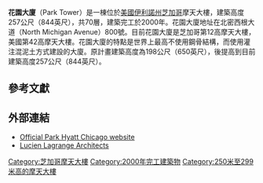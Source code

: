{{coord|41|53|49|N|87|37|31|W|type:landmark_region:US_scale:5000|display=title}}
{{Infobox building
|name               = 花園大廈<br/>Park Tower
|image              = File:Park Tower Chicago.png
|image_size         = 225px
|image_alt          = 
|caption            = 
|top_floor          = 
|location           = {{USA}}[[芝加哥|芝加哥]]
|latd  = 
|longd = 
|status             = 完工
|building_type      = 酒店、住宅
| architectural_style = 
|roof               = 257.3公尺（844英尺）
|floor_count        = 70層
|elevator_count     = 
|start_date         = 
|topped-out_date    = 
|completion_date    = 2000年
|floor_area         = 72,000平方公尺<br/>（780,000平方英尺）
|developer          = 
|architect          = Lucien Lagrange Architects
|structural_engineer= 
|main_contractor    = 
|references         = <ref>{{Cite web|title=Park Tower|url=http://en.phorio.com/park_tower,_chicago,_united_states|publisher=Phorio.com|accessdate=2012-12-19|archive-date=2012-10-19|archive-url=https://web.archive.org/web/20121019044211/http://en.phorio.com/park_tower,_chicago,_united_states|dead-url=no}}</ref><ref>{{Cite web|title=Park Tower|url=http://skyscraperpage.com/cities/?buildingID=45|publisher=SkyscraperPage.com|accessdate=2007-12-21|archive-date=2007-12-11|archive-url=https://web.archive.org/web/20071211224800/http://skyscraperpage.com/cities/?buildingID=45|dead-url=no}}</ref>
}}

'''花園大廈'''（Park Tower）是一棟位於[[美國|美國]][[伊利諾州|伊利諾州]][[芝加哥|芝加哥]]摩天大樓，建築高度257公尺（844英尺），共70層，建築完工於2000年。花園大廈地址在北密西根大道（North Michigan Avenue）800號。目前花園大廈是芝加哥第12高摩天大樓，美國第42高摩天大樓。花園大廈的特點是世界上最高不使用鋼骨結構，而使用灌注混泥土方式建設的大廈。原計畫建築高度為198公尺（650英尺），後提高到目前建築高度257公尺（844英尺）。

==參考文獻==
{{Reflist}}

==外部連結==
*[http://parkchicago.hyatt.com/hyatt/hotels/index.jsp Official Park Hyatt Chicago website] {{Wayback|url=http://parkchicago.hyatt.com/hyatt/hotels/index.jsp |date=20120415092357 }}
*[http://www.lucienlagrange.com Lucien Lagrange Architects] {{Wayback|url=http://www.lucienlagrange.com/ |date=20200420051022 }}

{{arch-stub}}

[[Category:芝加哥摩天大樓|Category:芝加哥摩天大樓]]
[[Category:2000年完工建築物|Category:2000年完工建築物]]
[[Category:250米至299米高的摩天大樓|Category:250米至299米高的摩天大樓]]